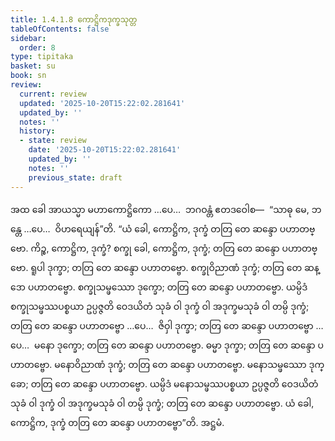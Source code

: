 ```yaml
---
title: 1.4.1.8 ကောဋ္ဌိကဒုက္ခသုတ္တ
tableOfContents: false
sidebar:
  order: 8
type: tipitaka
basket: su
book: sn
review:
  current: review
  updated: '2025-10-20T15:22:02.281641'
  updated_by: ''
  notes: ''
  history:
  - state: review
    date: '2025-10-20T15:22:02.281641'
    updated_by: ''
    notes: ''
    previous_state: draft
---
```



<DynamicBreadcrumb />


<ReviewStatus review={frontmatter.review} showDetails={true} />

<HypothesisAnnotation frontmatter={frontmatter} />

<Division number="163" book="sn" e="ch" v="18" p="303">

<Paragraph number="876" book="sn">
အထ ခေါ အာယသ္မာ မဟာကောဋ္ဌိကော …ပေ…  ဘဂဝန္တံ ဧတဒဝေါစ—  “သာဓု မေ, ဘန္တေ …ပေ…  ဝိဟရေယျန်”တိ. “ယံ ခေါ, ကောဋ္ဌိက, ဒုက္ခံ တတြ တေ ဆန္ဒော ပဟာတဗ္ဗော. ကိဉ္စ, ကောဋ္ဌိက, ဒုက္ခံ? စက္ခု ခေါ, ကောဋ္ဌိက, ဒုက္ခံ; တတြ တေ ဆန္ဒော ပဟာတဗ္ဗော. ရူပါ ဒုက္ခာ; တတြ တေ ဆန္ဒော ပဟာတဗ္ဗော. စက္ခုဝိညာဏံ ဒုက္ခံ; တတြ တေ ဆန္ဒော ပဟာတဗ္ဗော. စက္ခုသမ္ဖဿော ဒုက္ခော; တတြ တေ ဆန္ဒော ပဟာတဗ္ဗော. ယမ္ပိဒံ စက္ခုသမ္ဖဿပစ္စယာ ဥပ္ပဇ္ဇတိ ဝေဒယိတံ သုခံ ဝါ ဒုက္ခံ ဝါ အဒုက္ခမသုခံ ဝါ တမ္ပိ ဒုက္ခံ; တတြ တေ ဆန္ဒော ပဟာတဗ္ဗော …ပေ…  ဇိဝှါ ဒုက္ခာ; တတြ တေ ဆန္ဒော ပဟာတဗ္ဗော …ပေ…  မနော ဒုက္ခော; တတြ တေ ဆန္ဒော ပဟာတဗ္ဗော. ဓမ္မာ ဒုက္ခာ; တတြ တေ ဆန္ဒော ပဟာတဗ္ဗော. မနောဝိညာဏံ ဒုက္ခံ; တတြ တေ ဆန္ဒော ပဟာတဗ္ဗော. မနောသမ္ဖဿော ဒုက္ခော; တတြ တေ ဆန္ဒော ပဟာတဗ္ဗော. ယမ္ပိဒံ မနောသမ္ဖဿပစ္စယာ ဥပ္ပဇ္ဇတိ ဝေဒယိတံ သုခံ ဝါ ဒုက္ခံ ဝါ အဒုက္ခမသုခံ ဝါ တမ္ပိ ဒုက္ခံ; တတြ တေ ဆန္ဒော ပဟာတဗ္ဗော. ယံ ခေါ, ကောဋ္ဌိက, ဒုက္ခံ တတြ တေ ဆန္ဒော ပဟာတဗ္ဗော”တိ.

</Paragraph>
</Division>

<Paragraph number="877" type="center" book="sn">
အဋ္ဌမံ.
</Paragraph>
